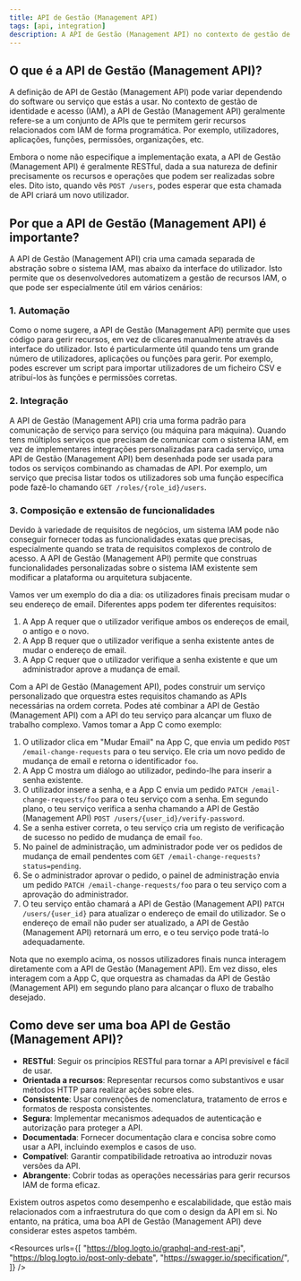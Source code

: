 ```yaml
---
title: API de Gestão (Management API)
tags: [api, integration]
description: A API de Gestão (Management API) no contexto de gestão de identidade e acesso (IAM) permite a gestão programática de recursos como utilizadores, aplicações, funções e permissões. Tipicamente RESTful, fornece uma camada de abstração entre o sistema IAM e a interface do utilizador, permitindo automação, integração e desenvolvimento de funcionalidades personalizadas.
---
```


## O que é a API de Gestão (Management API)?

A definição de API de Gestão (Management API) pode variar dependendo do software ou serviço que estás a usar. No contexto de gestão de identidade e acesso (IAM), a API de Gestão (Management API) geralmente refere-se a um conjunto de APIs que te permitem gerir recursos relacionados com IAM de forma programática. Por exemplo, utilizadores, aplicações, funções, permissões, organizações, etc.

Embora o nome não especifique a implementação exata, a API de Gestão (Management API) é geralmente RESTful, dada a sua natureza de definir precisamente os recursos e operações que podem ser realizadas sobre eles. Dito isto, quando vês `POST /users`, podes esperar que esta chamada de API criará um novo utilizador.

## Por que a API de Gestão (Management API) é importante?

A API de Gestão (Management API) cria uma camada separada de abstração sobre o sistema IAM, mas abaixo da interface do utilizador. Isto permite que os desenvolvedores automatizem a gestão de recursos IAM, o que pode ser especialmente útil em vários cenários:

### 1. Automação

Como o nome sugere, a API de Gestão (Management API) permite que uses código para gerir recursos, em vez de clicares manualmente através da interface do utilizador. Isto é particularmente útil quando tens um grande número de utilizadores, aplicações ou funções para gerir. Por exemplo, podes escrever um script para importar utilizadores de um ficheiro CSV e atribuí-los às funções e permissões corretas.

### 2. Integração

A API de Gestão (Management API) cria uma forma padrão para comunicação de serviço para serviço (ou máquina para máquina). Quando tens múltiplos serviços que precisam de comunicar com o sistema IAM, em vez de implementares integrações personalizadas para cada serviço, uma API de Gestão (Management API) bem desenhada pode ser usada para todos os serviços combinando as chamadas de API. Por exemplo, um serviço que precisa listar todos os utilizadores sob uma função específica pode fazê-lo chamando `GET /roles/{role_id}/users`.

### 3. Composição e extensão de funcionalidades

Devido à variedade de requisitos de negócios, um sistema IAM pode não conseguir fornecer todas as funcionalidades exatas que precisas, especialmente quando se trata de requisitos complexos de controlo de acesso. A API de Gestão (Management API) permite que construas funcionalidades personalizadas sobre o sistema IAM existente sem modificar a plataforma ou arquitetura subjacente.

Vamos ver um exemplo do dia a dia: os utilizadores finais precisam mudar o seu endereço de email. Diferentes apps podem ter diferentes requisitos:

1. A App A requer que o utilizador verifique ambos os endereços de email, o antigo e o novo.
2. A App B requer que o utilizador verifique a senha existente antes de mudar o endereço de email.
3. A App C requer que o utilizador verifique a senha existente e que um administrador aprove a mudança de email.

Com a API de Gestão (Management API), podes construir um serviço personalizado que orquestra estes requisitos chamando as APIs necessárias na ordem correta. Podes até combinar a API de Gestão (Management API) com a API do teu serviço para alcançar um fluxo de trabalho complexo. Vamos tomar a App C como exemplo:

1. O utilizador clica em "Mudar Email" na App C, que envia um pedido `POST /email-change-requests` para o teu serviço. Ele cria um novo pedido de mudança de email e retorna o identificador `foo`.
2. A App C mostra um diálogo ao utilizador, pedindo-lhe para inserir a senha existente.
3. O utilizador insere a senha, e a App C envia um pedido `PATCH /email-change-requests/foo` para o teu serviço com a senha. Em segundo plano, o teu serviço verifica a senha chamando a API de Gestão (Management API) `POST /users/{user_id}/verify-password`.
4. Se a senha estiver correta, o teu serviço cria um registo de verificação de sucesso no pedido de mudança de email `foo`.
5. No painel de administração, um administrador pode ver os pedidos de mudança de email pendentes com `GET /email-change-requests?status=pending`.
6. Se o administrador aprovar o pedido, o painel de administração envia um pedido `PATCH /email-change-requests/foo` para o teu serviço com a aprovação do administrador.
7. O teu serviço então chamará a API de Gestão (Management API) `PATCH /users/{user_id}` para atualizar o endereço de email do utilizador. Se o endereço de email não puder ser atualizado, a API de Gestão (Management API) retornará um erro, e o teu serviço pode tratá-lo adequadamente.

Nota que no exemplo acima, os nossos utilizadores finais nunca interagem diretamente com a API de Gestão (Management API). Em vez disso, eles interagem com a App C, que orquestra as chamadas da API de Gestão (Management API) em segundo plano para alcançar o fluxo de trabalho desejado.

## Como deve ser uma boa API de Gestão (Management API)?

- **RESTful**: Seguir os princípios RESTful para tornar a API previsível e fácil de usar.
- **Orientada a recursos**: Representar recursos como substantivos e usar métodos HTTP para realizar ações sobre eles.
- **Consistente**: Usar convenções de nomenclatura, tratamento de erros e formatos de resposta consistentes.
- **Segura**: Implementar mecanismos adequados de autenticação e autorização para proteger a API.
- **Documentada**: Fornecer documentação clara e concisa sobre como usar a API, incluindo exemplos e casos de uso.
- **Compatível**: Garantir compatibilidade retroativa ao introduzir novas versões da API.
- **Abrangente**: Cobrir todas as operações necessárias para gerir recursos IAM de forma eficaz.

Existem outros aspetos como desempenho e escalabilidade, que estão mais relacionados com a infraestrutura do que com o design da API em si. No entanto, na prática, uma boa API de Gestão (Management API) deve considerar estes aspetos também.

<Resources
  urls={[
    "https://blog.logto.io/graphql-and-rest-api",
    "https://blog.logto.io/post-only-debate",
    "https://swagger.io/specification/",
  ]}
/>